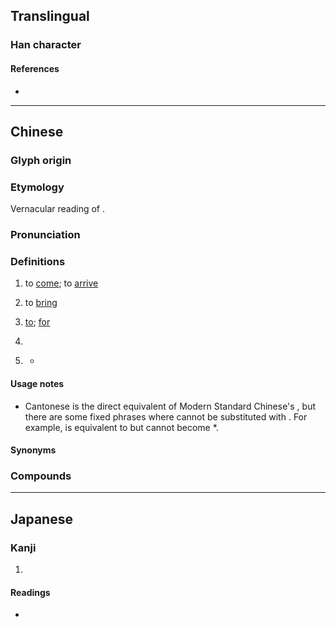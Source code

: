 {{character info}}
==Translingual==

===Han character===
{{Han char|rn=30|rad=口|as=15|sn=18|four=|canj=RHHE|ids=⿰口黎}}

====References====
* {{Han ref|kx=0213.110|dkj=04533|hdz=10700.050|uh=569F|ud=22175}}

----

==Chinese==
{{zh-forms|alt=來,黎,o黎-Internet,蒞-uncommon}}

===Glyph origin===
{{Han compound|口|黎|ls=psc|c1=s|c2=p|t1=mouth|tr2=lai4}}

===Etymology===
Vernacular reading of {{l|zh|來}}.

===Pronunciation===
{{zh-pron
|m=lí
|c=lai4,lei4
|ca=LL-Q9186-Justinrleung-嚟.wav
|cat=v,part
}}

===Definitions===
{{zh-hanzi}}

# {{lb|zh|Cantonese}} to [[come]]; to [[arrive]]
#: {{zh-x|我 想 嚟 探{taam3} 你。|I'd like to '''come''' and visit you.|C}}
# {{lb|zh|Cantonese}} to [[bring]]
#: {{zh-x|嚟 多 一 碗 叉燒 飯。|'''Bring''' me another bowl of rice with barbecue pork.|C}}
# {{lb|zh|Cantonese}} [[to]]; [[for]] {{gl|expresses purpose}}
#: {{zh-x|我 買 咗 啲 雞蛋{daan6-2} 嚟 整 蛋撻{taat1}。|I bought some eggs '''to''' make egg tarts.|C}}
# {{lb|zh|Cantonese}} {{n-g|used to indicate that an event has just occurred}}
#: {{zh-x|你 睇 完 戲 嚟 呀{aa4}？|Did you '''just''' watch a movie?|C}}
# {{lb|zh|Cantonese}} {{n-g|used to emphasize that the identity of the subject is the object}}
#: {{zh-x|邊個 嚟 㗎？|Who is this?|C}}
#: {{zh-x|呢 隻 係 狗 嚟 嘅。|This is a dog.|C}}
#: {{zh-x|貓 嚟 㗎。|It's a cat.|C}}
#: {{zh-x|佢 工程師 嚟 㗎。|S/he is an engineer.|C}}
#* {{zh-x|如果 問 我 社工 係 咩 嚟，我 會 覺{gok3}得 好似 一 個「補給站」。|If you ask me what a social worker is, I would think it is like a depot.|C|ref='''2017''', {{lang|zh|小婉婉}}, {{lang|zh|《[https://www.chunghwabook.com.hk/Public/files/upload/9789888488247.pdf P牌社工蝦碌碌：社福界小薯仔嘅讀書＋實習手記]》}}, page 43}}

====Usage notes====
* Cantonese {{lang|zh|嚟}} is the direct equivalent of Modern Standard Chinese's {{zh-l|來}}, but there are some fixed phrases where {{lang|zh|來}} cannot be substituted with {{lang|zh|嚟}}. For example, {{zh-l|出來}} is equivalent to {{zh-l|出嚟}} but {{zh-l|原來如此}} cannot become *{{lang|zh|原嚟如此}}.

====Synonyms====
{{zh-dial|來}}

===Compounds===
{{zh-der|上嚟|亂咁嚟|亂嚟|入嚟|再嚟過|冤枉嚟，瘟疫去|出嚟|出嚟蒲|出嚟行|分嚟食|吊落嚟|吊起嚟賣|吊高嚟賣|唔衰攞嚟衰|嚟㗎|嚟嘅|嚟嚟去去|嚟得切|嚟真|嚟真㗎|嚟講|埋嚟|天跌落嚟當被冚|夾得嚟|定啲嚟|就嚟|後嚟|從頭嚟過|抰嚟抰去|拉開嚟|捵嚟捵去|揖佢過嚟|揸正嚟做|搞嚟搞去|搵得嚟使得去|搵苦嚟辛|攞嚟搞|攞嚟衰|攞苦嚟辛|照咁睇嚟|用嚟|由頭嚟過|睇嚟|睇嚟湊啦|笑起上嚟|篤人出嚟|總括嚟講|自古以嚟|落嚟|行嚟行去|講嚟講去|講嚟講去三幅被|講起上嚟|講起嚟|起嚟|越嚟越|跟住落嚟|輪住嚟|辛苦搵嚟自在食|返上嚟|返入嚟|返出嚟|返嚟|返埋嚟|返落嚟|返過嚟|返開嚟|過嚟|遲嚟先走|郁嚟郁去|開嚟|靜落嚟}}

----

==Japanese==

===Kanji===
{{ja-kanji|grade=|rs=口15}}

# {{rfdef|ja|sort=口15}}

====Readings====
* {{ja-readings|on=り|kun=}}